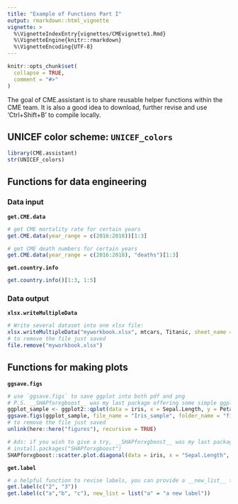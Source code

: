 ```yaml
---
title: "Example of Functions Part I"
output: rmarkdown::html_vignette
vignette: >
  %\VignetteIndexEntry{vignettes/CMEvignette1.Rmd}
  %\VignetteEngine{knitr::rmarkdown}
  %\VignetteEncoding{UTF-8}
---
```


```r
knitr::opts_chunk$set(
  collapse = TRUE,
  comment = "#>"
)
```

The goal of CME.assistant is to share reusable helper functions within the CME team.
It is also a good idea to download, further revise and use 'Ctrl+Shift+B' to compile locally.

## UNICEF color scheme: `UNICEF_colors`
```r
library(CME.assistant)
str(UNICEF_colors)
```

## Functions for data engineering

### Data input

**`get.CME.data`**
```r
# get CME mortality rate for certain years 
get.CME.data(year_range = c(2016:2018))[1:3]

# get CME death numbers for certain years
get.CME.data(year_range = c(2016:2018), "deaths")[1:3]
```

**`get.country.info`**
```r
get.country.info()[1:3, 1:5]
```

### Data output

**`xlsx.writeMultipleData`**
```r
# Write several dataset into one xlsx file:
xlsx.writeMultipleData("myworkbook.xlsx", mtcars, Titanic, sheet_name = c("dt1", "dt2"))
# to remove the file just saved
file.remove("myworkbook.xlsx")
```

## Functions for making plots

**`ggsave.figs`**
```r
# use `ggsave.figs` to save ggplot into both pdf and png
# P.S. __SHAPforxgboost__ was my last package offering some simple ggplot visualization functions
ggplot_sample <- ggplot2::qplot(data = iris, x = Sepal.Length, y = Petal.Length)
ggsave.figs(ggplot_sample, file_name = "Iris_sample", folder_name = "figures")
# to remove the file just saved
unlink(here::here("figures"), recursive = TRUE)

# Ads: if you wish to give a try, __SHAPforxgboost__ was my last package offering some simple ggplot visualization functions
# install.packages("SHAPforxgboost")
SHAPforxgboost::scatter.plot.diagonal(data = iris, x = "Sepal.Length", y = "Petal.Length")
```

**`get.label`**
```r
# a helpful function to revise labels, you can provide a __new_list__ to define the labels
get.label(c("2", "3"))
get.label(c("a","b", "c"), new_list = list("a" = "a new label"))

```

